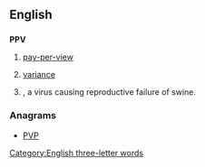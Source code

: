 ==English==
[[Category:English three-letter words]]{{rfc-auto}}

==={{initialism-old|en}}===
'''PPV'''

# {{context|television|lang=en}} [[pay-per-view]]
# {{soplink|purchase|price}} [[variance]]
# {{context|biology|lang=en}} {{taxlink|Porcine parvovirus|species|noshow=1}}, a virus causing reproductive failure of swine.

===Anagrams===
* [[PVP#English|PVP]]